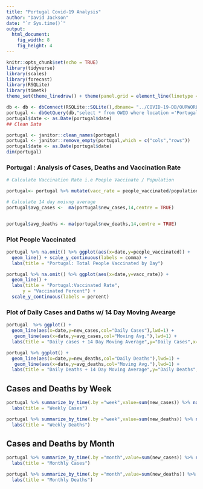 ```yaml
---
title: "Portugal Covid-19 Analysis"
author: "David Jackson"
date: "`r Sys.time()`"
output: 
  html_document: 
    fig_width: 8
    fig_height: 4
---
```


```r
knitr::opts_chunk$set(echo = TRUE)
library(tidyverse)
library(scales)
library(forecast)
library(RSQLite)
library(timetk)
theme_set(theme_linedraw() + theme(panel.grid = element_line(linetype = 'dashed')))
```

```r
db <- db <- dbConnect(RSQLite::SQLite(),dbname= "../COVID-19-DB/OURWORLD.sqlite3")
portugal <- dbGetQuery(db,"select * from OWID where location ='Portugal'")
portugal$date <- as.Date(portugal$date)
## Clean Data

portugal <- janitor::clean_names(portugal)
portugal <- janitor::remove_empty(portugal,which = c("cols","rows"))
portugal$date <- as.Date(portugal$date)
dim(portugal)
```

### Portugal : Analysis of Cases, Deaths and Vaccination Rate

```r
# Calculate Vaccination Rate i.e Poeple Vaccinate / Population

portugal<- portugal %>% mutate(vacc_rate = people_vaccinated/population)
```
```r
# Calculate 14 day moivng average
portugal$avg_cases <-  ma(portugal$new_cases,14,centre = TRUE)


portugal$avg_deaths <- ma(portugal$new_deaths,14,centre = TRUE)
```

### Plot People Vaccinated 


```r
portugal %>% na.omit() %>% ggplot(aes(x=date,y=people_vaccinated)) +
  geom_line() + scale_y_continuous(labels = comma) +
  labs(title = "Portugal: Total People Vaccinated by Day")

```
```r
portugal %>% na.omit() %>% ggplot(aes(x=date,y=vacc_rate)) +
  geom_line() + 
  labs(title = "Portugal:Vaccinated Rate",
      y = "Vaccinated Percent") +
  scale_y_continuous(labels = percent)

```

### Plot of Daily Cases and Daths w/ 14 Day Moving Avearge

```r
portugal  %>% ggplot() +
  geom_line(aes(x=date,y=new_cases,col="Daily Cases"),lwd=1) +
   geom_line(aes(x=date,y=avg_cases,col="Moving Avg."),lwd=1) +
  labs(title = "Daily cases + 14 Day Moving Average",y="Daily Cases",x="Date")
```
```r
portugal %>% ggplot() +
  geom_line(aes(x=date,y=new_deaths,col="Daily Deaths"),lwd=1) +
   geom_line(aes(x=date,y=avg_deaths,col="Moving Avg."),lwd=1) +
  labs(title = "Daily Deaths + 14 Day Moving Average",y="Daily Deaths",x="Date")
```

## Cases and Deaths by Week

```r
portugal %>% summarize_by_time(.by ="week",value=sum(new_cases)) %>% na.omit() %>% ggplot(aes(x=date,y=value)) + geom_col() +
  labs(title = "Weekly Cases")
```
```r
portugal %>% summarize_by_time(.by ="week",value=sum(new_deaths)) %>% na.omit() %>% ggplot(aes(x=date,y=value)) + geom_col() +
  labs(title = "Weekly Deaths")
```

## Cases and Deaths by Month

```r
portugal %>% summarize_by_time(.by ="month",value=sum(new_cases)) %>% na.omit() %>% ggplot(aes(x=date,y=value)) + geom_col() +
  labs(title = "Monthly Cases")
```
```r
portugal %>% summarize_by_time(.by ="month",value=sum(new_deaths)) %>% na.omit() %>% ggplot(aes(x=date,y=value)) + geom_col() +
  labs(title = "Monthly Deaths")
```